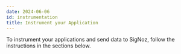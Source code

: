 ```yaml
---
date: 2024-06-06
id: instrumentation
title: Instrument your Application
---
```


To instrument your applications and send data to SigNoz, follow the instructions in the sections below.

<DocCardContainer>

<DocCard
    title="📄️ Python"
    description="Send events from your Python application to SigNoz."
    href="/docs/instrumentation/python"
/>

<DocCard
    title="📄️ Java"
    description="Send events from your Java application to SigNoz."
    href="/docs/instrumentation/java"
/>

<DocCard
    title="📄️ Javascript"
    description="Send events from your Javascript application to SigNoz."
    href="/docs/instrumentation/javascript"
/>

<DocCard
    title="📄️ Golang (Go)"
    description="Send events from your Golang (Go) application to SigNoz."
    href="/docs/instrumentation/golang"
/>

<DocCard
    title="📄️ PHP"
    description="Send events from your PHP application to SigNoz."
    href="/docs/instrumentation/php"
/>

<DocCard
    title="📄️ .NET"
    description="Send events from your .NET application to SigNoz."
    href="/docs/instrumentation/dotnet"
/>

<DocCard
    title="📄️ Ruby on Rails"
    description="Send events from your Ruby on Rails application to SigNoz."
    href="/docs/instrumentation/ruby-on-rails"
/>

<DocCard
    title="📄️ Elixir"
    description="Send events from your Elixir application to SigNoz."
    href="/docs/instrumentation/elixir"
/>

<DocCard
    title="📄️ Rust"
    description="Send events from your Rust application to SigNoz."
    href="/docs/instrumentation/rust"
/>

<DocCard
    title="📄️ Swift"
    description="Send events from your Swift application to SigNoz."
    href="/docs/instrumentation/swift"
/>

</DocCardContainer>